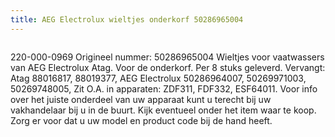 ```yaml
---
title: AEG Electrolux wieltjes onderkorf 50286965004
---
```



<Image src={imageProduct} width={imageProduct.width} alt="" />


220-000-0969
Origineel nummer: 50286965004
Wieltjes voor vaatwassers van AEG Electrolux Atag.
Voor de onderkorf. Per 8 stuks geleverd.
Vervangt: Atag 88016817, 88019377, AEG Electrolux 50286964007, 50269971003, 50269748005,
Zit O.A. in apparaten: ZDF311, FDF332, ESF64011.
Voor info over het juiste onderdeel van uw apparaat kunt u terecht bij uw vakhandelaar bij u in de buurt. Kijk eventueel onder het item waar te koop. Zorg er voor dat u uw model en product code bij de hand heeft.
